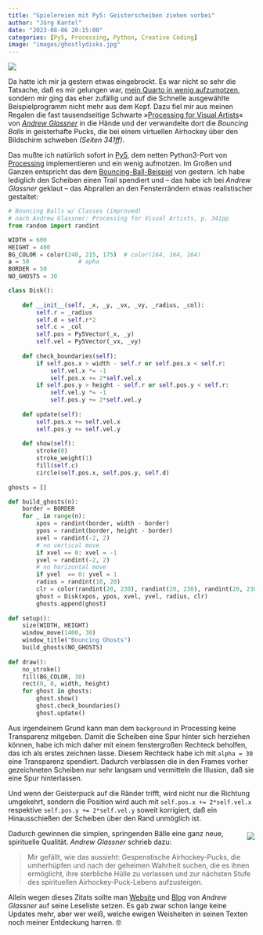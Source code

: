 ```yaml
---
title: "Spielereien mit Py5: Geisterscheiben ziehen vorbei"
author: "Jörg Kantel"
date: "2023-08-06 20:15:00"
categories: [Py5, Processing, Python, Creative Coding]
image: "images/ghostlydisks.jpg"
---
```


[![](images/ghostlydisks-b.jpg)](https://www.flickr.com/photos/schockwellenreiter/53097641941/)

Da hatte ich mir ja gestern etwas eingebrockt. Es war nicht so sehr die Tatsache, daß es mir gelungen war, [mein Quarto in wenig aufzumotzen](https://kantel.github.io/posts/2023080502_pimp_quarto/), sondern mir ging das eher zufällig und auf die Schnelle ausgewählte Beispielprogramm nicht mehr aus dem Kopf. Dazu fiel mir aus meinen Regalen die fast tausendseitige Schwarte »[Processing for Visual Artists](https://www.glassner.com/portfolio/processing-for-visual-artists/)« von *[Andrew Glassner](https://www.glassner.com/bio-cv-contact/biography/)* in die Hände und der verwandelte dort die *Bouncing Balls* in geisterhafte Pucks, die bei einem virtuellen Airhockey über den Bildschirm schweben *(Seiten 341ff)*.

Das mußte ich natürlich sofort in [Py5](http://cognitiones.kantel-chaos-team.de/programmierung/creativecoding/processing/py5.html), dem netten Python3-Port von [Processing](http://cognitiones.kantel-chaos-team.de/programmierung/creativecoding/processing/processing.html) implementieren und ein wenig aufmotzen. Im Großen und Ganzen entspricht das dem [Bouncing-Ball-Beispiel](http://blog.schockwellenreiter.de/2021/09/2021091501.html) von gestern. Ich habe lediglich den Scheiben einen Trail spendiert und -- das habe ich bei *Andrew Glassner* geklaut -- das Abprallen an den Fensterrändern etwas realistischer gestaltet:

~~~python
# Bouncing Balls w/ Classes (improved)
# nach Andrew Glassner: Processing for Visual Artists, p. 341pp
from random import randint

WIDTH = 600
HEIGHT = 400
BG_COLOR = color(240, 215, 175)  # color(164, 164, 164)
a = 50              # apha
BORDER = 50
NO_GHOSTS = 30

class Disk():
    
    def __init__(self, _x, _y, _vx, _vy, _radius, _col):
        self.r = _radius
        self.d = self.r*2
        self.c = _col
        self.pos = Py5Vector(_x, _y)
        self.vel = Py5Vector(_vx, _vy)
    
    def check_boundaries(self):
        if self.pos.x > width - self.r or self.pos.x < self.r:
            self.vel.x *= -1
            self.pos.x += 2*self.vel.x
        if self.pos.y > height - self.r or self.pos.y < self.r:
            self.vel.y *= -1
            self.pos.y += 2*self.vel.y
    
    def update(self):
        self.pos.x += self.vel.x
        self.pos.y += self.vel.y
    
    def show(self):
        stroke(0)
        stroke_weight(1)
        fill(self.c)
        circle(self.pos.x, self.pos.y, self.d)
        
ghosts = []

def build_ghosts(n):
    border = BORDER
    for _ in range(n):
        xpos = randint(border, width - border)
        ypos = randint(border, height - border)
        xvel = randint(-2, 2)
        # no vertical move
        if xvel == 0: xvel = -1
        yvel = randint(-2, 2)
        # no horizontal move
        if yvel  == 0: yvel = 1
        radius = randint(10, 20)
        clr = color(randint(20, 230), randint(20, 230), randint(20, 230), a)
        ghost = Disk(xpos, ypos, xvel, yvel, radius, clr)
        ghosts.append(ghost)
                    
def setup():
    size(WIDTH, HEIGHT)
    window_move(1400, 30)
    window_title("Bouncing Ghosts")
    build_ghosts(NO_GHOSTS)
    
def draw():
    no_stroke()
    fill(BG_COLOR, 30)
    rect(0, 0, width, height)
    for ghost in ghosts:
        ghost.show()
        ghost.check_boundaries()
        ghost.update()
~~~

Aus irgendeinem Grund kann man dem `background` in Processing keine Transparenz mitgeben. Damit die Scheiben eine Spur hinter sich herziehen können, habe ich mich daher mit einem fenstergroßen Rechteck beholfen, das ich als erstes zeichnen lasse. Diesem Rechteck habe ich mit `alpha = 30` eine Transparenz spendiert. Dadurch verblassen die in den Frames vorher gezeichneten Scheiben nur sehr langsam und vermitteln die Illusion, daß sie eine Spur hinterlassen.

Und wenn der Geisterpuck auf die Ränder trifft, wird nicht nur die Richtung umgekehrt, sondern die Position wird auch mit `self.pos.x += 2*self.vel.x` respektive `self.pos.y += 2*self.vel.y` soweit korrigiert, daß ein Hinausschießen der Scheiben über den Rand unmöglich ist.

<div style="float: right; margin-left: 12px; margin-top: 6px;">[![](images/pvacover.jpg)](https://www.glassner.com/portfolio/processing-for-visual-artists/)</div>

Dadurch gewinnen die simplen, springenden Bälle eine ganz neue, spirituelle Qualität. *Andrew Glassner* schrieb dazu:

>Mir gefällt, wie das aussieht: Gespenstische Airhockey-Pucks, die umherhüpfen und nach der geheimen Wahrheit suchen, die es ihnen ermöglicht, ihre sterbliche Hülle zu verlassen und zur nächsten Stufe des spirituellen Airhockey-Puck-Lebens aufzusteigen.

Allein wegen dieses Zitats sollte man [Website](https://www.glassner.com/) und [Blog](https://imaginary-institute.com/) von *Andrew Glassner* auf seine Leseliste setzen. Es gab zwar schon lange keine Updates mehr, aber wer weiß, welche ewigen Weisheiten in seinen Texten noch meiner Entdeckung harren.&nbsp;🤓
